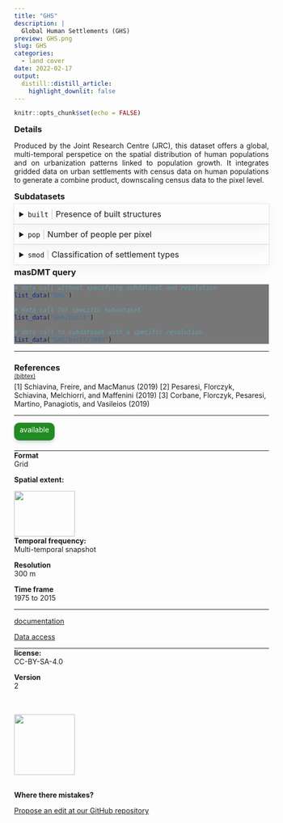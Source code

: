 ```yaml
---
title: "GHS"
description: |
  Global Human Settlements (GHS)
preview: GHS.png
slug: GHS
categories:
  - land cover
date: 2022-02-17
output:
  distill::distill_article:
    highlight_downlit: false
---
```

  
```r
knitr::opts_chunk$set(echo = FALSE)
```

<div style="width=80%;margin-top:0;margin-bottom:0;">
<h3 style="margin-top:5;margin-bottom:5;">Details</h3>
<p align="justify">
Produced by the Joint Research Centre (JRC), this dataset offers a global, multi-temporal perspetice on the spatial distribution of human populations and on urbanization patterns linked to population growth. It integrates gridded data on urban settlements with census data on human populations to generate a combine product, downscaling census data to the pixel level.
</p>

<h3 style="margin-top:5;margin-bottom:5;">Subdatasets</h3>
<details style='cursor:pointer;border:none;box-shadow: rgba(0, 0, 0, 0.05) 0px 6px 24px 0px, rgba(0, 0, 0, 0.08) 0px 0px 0px 1px;padding:10px;margin:0;'>
<summary style="font-size:16px;">`built`<span style="color:#C8C8C8;"> | </span>Presence of built structures</summary>
<hr style="margin-top:0;margin-bottom:20px;">
|content|description|
|-------|-----------|
|value_range|0...1|
</details>
<details style='cursor:pointer;border:none;box-shadow: rgba(0, 0, 0, 0.05) 0px 6px 24px 0px, rgba(0, 0, 0, 0.08) 0px 0px 0px 1px;padding:10px;margin:0;'>
<summary style="font-size:16px;">`pop`<span style="color:#C8C8C8;"> | </span>Number of people per pixel</summary>
<hr style="margin-top:0;margin-bottom:20px;">
|content|description|
|-------|-----------|
|value_range|0...n|
</details>
<details style='cursor:pointer;border:none;box-shadow: rgba(0, 0, 0, 0.05) 0px 6px 24px 0px, rgba(0, 0, 0, 0.08) 0px 0px 0px 1px;padding:10px;margin:0;'>
<summary style="font-size:16px;">`smod`<span style="color:#C8C8C8;"> | </span>Classification of settlement types</summary>
<hr style="margin-top:0;margin-bottom:20px;">
|content|description|
|-------|-----------|
|1|Cities|
|2|Towns and suburbs|
|3|Rural areas|
</details>
<h3 style="margin-top:5;margin-bottom:5;">masDMT query</h3>
<div style="width=80%;margin-top:5;margin-bottom:5;background-color:#777777;">
```r
# data call without specifying subdataset and resolution
list_data("GHS")

# data call for specific subdataset 
list_data("GHS/built")

# data call to subdataset with a specific resolution
list_data("GHS/built/300m")
```
</div>
<hr style="margin-top:0;margin-bottom:0;">
<h3 style="margin-bottom:0;">References</h3>
<p style='margin-top:0;margin-bottom:5;'>
             <a target='_blank' href='https://raw.githubusercontent.com/data-catalog/main/_posts/GHS/GHS.bib' download='GHS/GHS.bibtex'><small>(bibtex)</small></a></p>
[1] Schiavina, Freire, and MacManus (2019)
[2] Pesaresi, Florczyk, Schiavina, Melchiorri, and Maffenini (2019)
[3] Corbane, Florczyk, Pesaresi, Martino, Panagiotis, and Vasileios (2019)
<hr>
</div>

<aside>
<p style="padding:5px;margin-top:0;margin-bottom:20px;border-radius:10px;text-align:center;background:#228B22;color:#ffffff;height:25px;width:70px;box-shadow: rgba(9, 30, 66, 0.25) 0px 4px 8px -2px, rgba(9, 30, 66, 0.08) 0px 0px 0px 1px;">available</p>
<hr style="margin-top:0;margin-bottom:0;">
<p style="margin-top:0;margin-bottom:0;">**Format**</p>
<p style="margin-top:0;">Grid</p>
<p style="margin-top:0;">**Spatial extent:**</p>
<img src="GHS_extent.png" width=120, height=90>
<p style="margin-top:0;margin-bottom:0;">**Temporal frequency:**</p>
<p style="margin-top:0;">Multi-temporal snapshot</p>
<p style="margin-top:0;margin-bottom:0;">**Resolution**</p>
<p style="margin-top:0;">300 m</p>
<p style="margin-top:0;margin-bottom:0;">**Time frame**</p>
<p style="margin-top:0;">1975 to 2015</p>
<hr style="margin-top:0;margin-bottom:0;">
<p><p style='margin-top:0;margin-bottom:0;'><a style='margin:0;padding:0;' href='https://ghsl.jrc.ec.europa.eu/datasets.php'>documentation</a></p></p>
<p><p style='margin-top:0;margin-bottom:0;'><a style='margin:0;padding:0;' href='https://ghsl.jrc.ec.europa.eu/download.php'>Data access</a></p></p>
<hr style="margin-top:0;margin-bottom:0;">
<p style="margin-top:0;margin-bottom:0;">**license:**</p>
<p style="margin-top:0;">CC-BY-SA-4.0</p>
<p style="margin-top:0;margin-bottom:0;">**Version**</p>
<p style="margin-top:0;">2</p>
<br>
<br>
<img src="https://raw.githubusercontent.com/macroecology-society/masDMT/master/docs/sidebar_credits.png" width="120;">
<br>
<br>
<p style="margin-bottom:0;padding:0;">**Where there  mistakes?**</p>
<p><a href='https://github.com/macroecology-society/data-catalog/tree/main/_posts/GHS/GHS.yml'>Propose an edit at our GitHub repository</a></p>
</aside>
